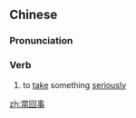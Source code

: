 {{also|当回事}}
==Chinese==
{{zh-forms|s=当回事}}

===Pronunciation===
{{zh-pron
|m=dànghuíshì
|c=dong3 wui4 si6
|cat=v
}}

===Verb===
{{zh-verb}}

# to [[take]] something [[seriously]]

[[zh:當回事]]